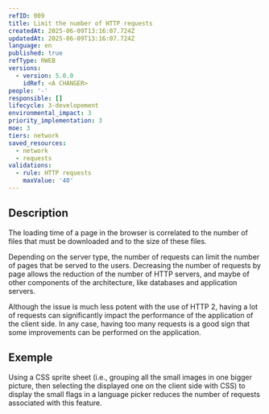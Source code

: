 ```yaml
---
refID: 009
title: Limit the number of HTTP requests
createdAt: 2025-06-09T13:16:07.724Z
updatedAt: 2025-06-09T13:16:07.724Z
language: en
published: true
refType: RWEB
versions:
  - version: 5.0.0
    idRef: <A CHANGER>
people: '-'
responsible: []
lifecycle: 3-developement
environmental_impact: 3
priority_implementation: 3
moe: 3
tiers: network
saved_resources:
  - network
  - requests
validations:
  - rule: HTTP requests
    maxValue: '40'
---
```


## Description

The loading time of a page in the browser is correlated to the number of files that must be downloaded and to the size of these files.

Depending on the server type, the number of requests can limit the number of pages that be served to the users. Decreasing the number of requests by page allows the reduction of the number of HTTP servers, and maybe of other components of the architecture, like databases and application servers.

Although the issue is much less potent with the use of HTTP 2, having a lot of requests can significantly impact the performance of the application of the client side. In any case, having too many requests is a good sign that some improvements can be performed on the application.

## Exemple

Using a CSS sprite sheet (i.e., grouping all the small images in one bigger picture, then selecting the displayed one on the client side with CSS) to display the small flags in a language picker reduces the number of requests associated with  this feature.

